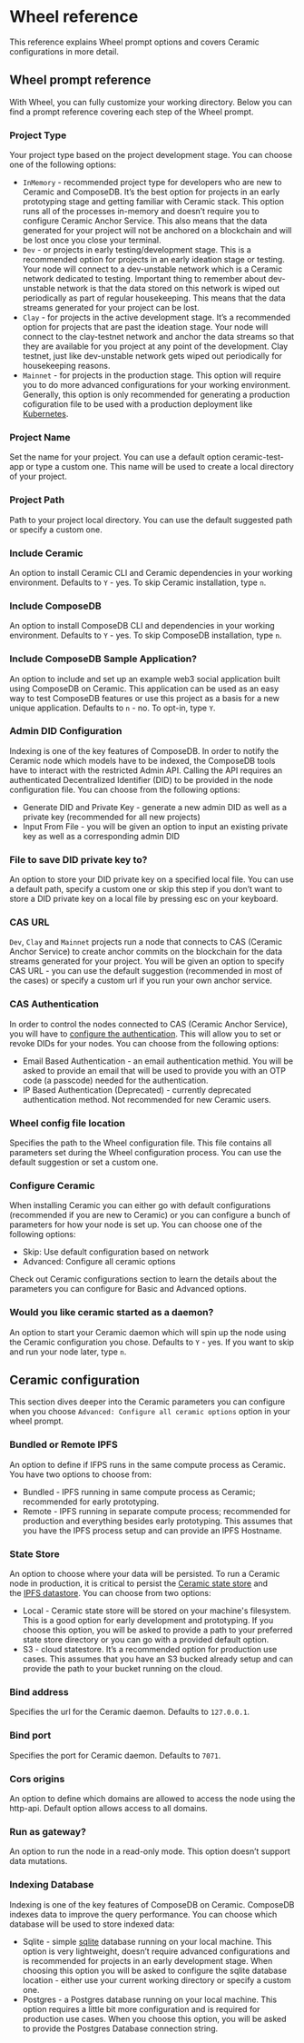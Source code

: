
# Wheel reference

This reference explains Wheel prompt options and covers Ceramic configurations in more detail.

## Wheel prompt reference

With Wheel, you can fully customize your working directory. Below you can find a prompt reference
covering each step of the Wheel prompt.

### Project Type

Your project type based on the project development stage. You can choose one of
the following options:

- `InMemory` - recommended project type for developers who are new to Ceramic and ComposeDB.
  It’s the best option for projects in an early prototyping stage and getting familiar with Ceramic stack.
  This option runs all of the processes in-memory and doesn’t require you to configure Ceramic Anchor Service.
  This also means that the data generated for your project will not be anchored on a blockchain and will be lost
  once you close your terminal.
- `Dev` - or projects in early testing/development stage. This is a recommended option for projects in an early
  ideation stage or testing. Your node will connect to a dev-unstable network which is a Ceramic network dedicated
  to testing. Important thing to remember about dev-unstable network is that the data stored on this network is wiped
  out periodically as part of regular housekeeping. This means that the data streams generated for your project can be lost.
- `Clay` - for projects in the active development stage. It’s a recommended option for projects that are past the ideation
  stage. Your node will connect to the clay-testnet network and anchor the data streams so that they are available for you
  project at any point of the development. Clay testnet, just like dev-unstable network gets wiped out periodically for
  housekeeping reasons.
- `Mainnet` - for projects in the production stage. This option will require you to do more advanced configurations for
  your working environment. Generally, this option is only recommended for generating a production cofiguration file to be
  used with a production deployment like [Kubernetes](https://composedb.js.org/docs/0.4.x/guides/composedb-server/running-in-the-cloud).

### Project Name

Set the name for your project. You can use a default option ceramic-test-app or type a custom one. This
name will be used to create a local directory of your project.

### Project Path

Path to your project local directory. You can use the default suggested path or specify a custom one.

### Include Ceramic

An option to install Ceramic CLI and Ceramic dependencies in your working environment.
Defaults to `Y` - yes. To skip Ceramic installation, type `n`.

### Include ComposeDB

An option to install ComposeDB CLI and dependencies in your working environment.
Defaults to `Y` - yes. To skip ComposeDB installation, type `n`.

### Include ComposeDB Sample Application?

An option to include and set up an example web3 social application built using ComposeDB
on Ceramic. This application can be used as an easy way to test ComposeDB features or use
this project as a basis for a new unique application. Defaults to `n` - no. To opt-in, type `Y`.

### Admin DID Configuration

Indexing is one of the key features of ComposeDB. In order to notify the Ceramic node which models have to be indexed, the
ComposeDB tools have to interact with the restricted Admin API. Calling the API requires an authenticated Decentralized
Identifier (DID) to be provided in the node configuration file. You can choose from the following options:

- Generate DID and Private Key - generate a new admin DID as well as a private key (recommended for all new projects)
- Input From File - you will be given an option to input an existing private key as well as a corresponding admin DID

### File to save DID private key to?

An option to store your DID private key on a specified local file. You can use a default path,
specify a custom one or skip this step if you don’t want to store a DID private key on a local file by pressing esc on your keyboard.

### CAS URL

`Dev`, `Clay` and `Mainnet` projects run a node that connects to CAS (Ceramic Anchor Service) to create anchor
commits on the blockchain for the data streams generated for your project. You will be given an option to specify CAS URL - you can
use the default suggestion (recommended in most of the cases) or specify a custom url if you run your own anchor service.

### CAS Authentication

In order to control the nodes connected to CAS (Ceramic Anchor Service), you will have to [configure the authentication](https://composedb.js.org/docs/0.4.x/guides/composedb-server/access-mainnet).
This will allow you to set or revoke DIDs for your nodes. You can choose from the following options:

- Email Based Authentication - an email authentication methid. You will be asked to provide an email that will be used to provide you with an OTP code (a passcode) needed for the authentication.
- IP Based Authentication (Deprecated) - currently deprecated authentication method. Not recommended for new Ceramic users.

### Wheel config file location

Specifies the path to the Wheel configuration file. This file contains all parameters set during the Wheel configuration process. You can use the default suggestion
or set a custom one.

### Configure Ceramic

When installing Ceramic you can either go with default configurations (recommended if you are new to Ceramic) or you can configure a bunch of parameters for how your node is set up.
You can choose one of the following options:

- Skip: Use default configuration based on network
- Advanced: Configure all ceramic options

Check out Ceramic configurations section to learn the details about the parameters you can configure for Basic and Advanced options.

### Would you like ceramic started as a daemon?

An option to start your Ceramic daemon which will spin up the node using the Ceramic configuration you chose. Defaults to `Y` - yes. If you want to skip and run your node later, type `n`.

## Ceramic configuration

This section dives deeper into the Ceramic parameters you can configure when you choose `Advanced: Configure all ceramic options` option in your wheel prompt.

### Bundled or Remote IPFS

An option to define if IFPS runs in the same compute process as Ceramic. You have two options to choose from:

- Bundled - IPFS running in same compute process as Ceramic; recommended for early prototyping.
- Remote - IPFS running in separate compute process; recommended for production and everything besides early prototyping.
  This assumes that you have the IPFS process setup and can provide an IPFS Hostname.

### State Store

An option to choose where your data will be persisted. To run a Ceramic node in production, it is critical to persist the [Ceramic state store](https://developers.ceramic.network/run/nodes/nodes/#ceramic-state-store)
and the [IPFS datastore](https://github.com/ipfs/go-ipfs/blob/master/docs/config.md#datastorespec). You can choose from two options:

- Local - Ceramic state store will be stored on your machine's filesystem. This is a good option for early development and prototyping.
  If you choose this option, you will be asked to provide a path to your preferred state store directory or you can go with a provided default option.
- S3 - cloud statestore. It’s a recommended option for production use cases. This assumes that you have an S3 bucked already setup and can provide
  the path to your bucket running on the cloud.

### Bind address

Specifies the url for the Ceramic daemon. Defaults to `127.0.0.1`.

### Bind port

Specifies the port for Ceramic daemon. Defaults to `7071`.

### Cors origins

An option to define which domains are allowed to access the node using the http-api. Default option allows access to all domains.

### Run as gateway?

An option to run the node in a read-only mode. This option doesn’t support data mutations.

### Indexing Database

Indexing is one of the key features of ComposeDB on Ceramic. ComposeDB indexes data to improve the query performance. You can choose which database will be used to store indexed data:

- Sqlite - simple [sqlite](https://sqlite.org/index.html) database running on your local machine. This option is very lightweight, doesn’t require advanced configurations and is
  recommended for projects in an early development stage. When choosing this option you will be asked to configure the sqlite database location - either use your current working directory or specify a custom one.
- Postgres - a Postgres database running on your local machine. This option requires a little bit more configuration and is required for production use cases. When you choose this option, you will be asked to provide
  the Postgres Database connection string.

